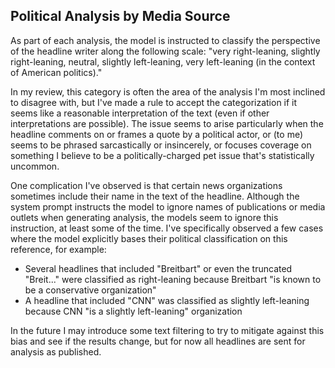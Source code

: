 ## Political Analysis by Media Source

As part of each analysis, the model is instructed to classify the perspective of the headline writer along the following scale: "very right-leaning, slightly right-leaning, neutral, slightly left-leaning, very left-leaning (in the context of American politics)."

In my review, this category is often the area of the analysis I'm most inclined to disagree with, but I've made a rule to accept the categorization if it seems like a reasonable interpretation of the text (even if other interpretations are possible). The issue seems to arise particularly when the headline comments on or frames a quote by a political actor, or (to me) seems to be phrased sarcastically or insincerely, or focuses coverage on something I believe to be a politically-charged pet issue that's statistically uncommon.

One complication I've observed is that certain news organizations sometimes include their name in the text of the headline. Although the system prompt instructs the model to ignore names of publications or media outlets when generating analysis, the models seem to ignore this instruction, at least some of the time. I've specifically observed a few cases where the model explicitly bases their political classification on this reference, for example:

- Several headlines that included "Breitbart" or even the truncated "Breit..." were classified as right-leaning because Breitbart "is known to be a conservative organization"
- A headline that included "CNN" was classified as slightly left-leaning because CNN "is a slightly left-leaning" organization

In the future I may introduce some text filtering to try to mitigate against this bias and see if the results change, but for now all headlines are sent for analysis as published.
